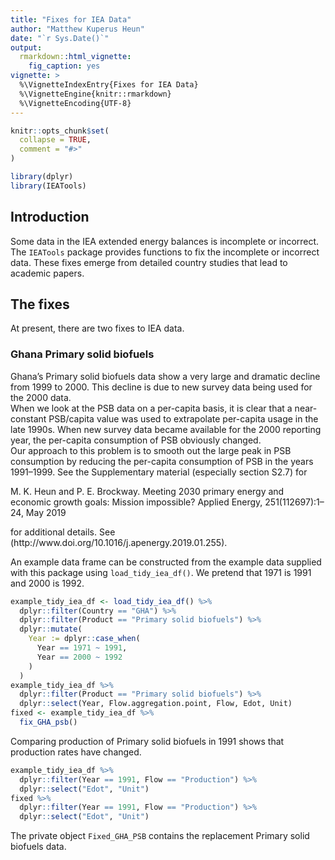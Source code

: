 ```yaml
---
title: "Fixes for IEA Data"
author: "Matthew Kuperus Heun"
date: "`r Sys.Date()`"
output: 
  rmarkdown::html_vignette:
    fig_caption: yes
vignette: >
  %\VignetteIndexEntry{Fixes for IEA Data}
  %\VignetteEngine{knitr::rmarkdown}
  %\VignetteEncoding{UTF-8}
---
```


```r
knitr::opts_chunk$set(
  collapse = TRUE,
  comment = "#>"
)
```

```r
library(dplyr)
library(IEATools)
```

## Introduction

Some data in the IEA extended energy balances is incomplete or incorrect.
The `IEATools` package provides functions to fix the incomplete or incorrect data.
These fixes emerge from detailed country studies that lead to academic papers.


## The fixes

At present, there are two fixes to IEA data.


### Ghana Primary solid biofuels

Ghana's Primary solid biofuels data show a very large and dramatic decline from 1999 to 2000.
This decline is due to new survey data being used for the 2000 data.  
When we look at the PSB data on a per-capita basis, it is clear that 
a near-constant PSB/capita value was used to extrapolate per-capita usage in the late 1990s.
When new survey data became available for the 2000 reporting year, 
the per-capita consumption of PSB obviously changed.  
Our approach to this problem is to smooth out the large peak in PSB consumption 
by reducing the per-capita consumption of PSB
in the years 1991--1999.
See the Supplementary material (especially section S2.7) for   

M. K. Heun and P. E. Brockway. 
Meeting 2030 primary energy and economic growth goals: Mission impossible? 
Applied Energy, 251(112697):1–24, May 2019

for additional details. 
See (http://www.doi.org/10.1016/j.apenergy.2019.01.255).

An example data frame can be constructed 
from the example data supplied with this package
using `load_tidy_iea_df()`.
We pretend that 1971 is 1991 and 2000 is 1992.

```r
example_tidy_iea_df <- load_tidy_iea_df() %>% 
  dplyr::filter(Country == "GHA") %>% 
  dplyr::filter(Product == "Primary solid biofuels") %>% 
  dplyr::mutate(
    Year := dplyr::case_when(
      Year == 1971 ~ 1991,
      Year == 2000 ~ 1992
    )
  ) 
example_tidy_iea_df %>% 
  dplyr::filter(Product == "Primary solid biofuels") %>% 
  dplyr::select(Year, Flow.aggregation.point, Flow, Edot, Unit)
fixed <- example_tidy_iea_df %>% 
  fix_GHA_psb()
```

Comparing production of Primary solid biofuels in 1991
shows that production rates have changed.

```r
example_tidy_iea_df %>% 
  dplyr::filter(Year == 1991, Flow == "Production") %>% 
  dplyr::select("Edot", "Unit")
fixed %>% 
  dplyr::filter(Year == 1991, Flow == "Production") %>% 
  dplyr::select("Edot", "Unit")
```

The private object `Fixed_GHA_PSB` contains the replacement Primary solid biofuels data.



